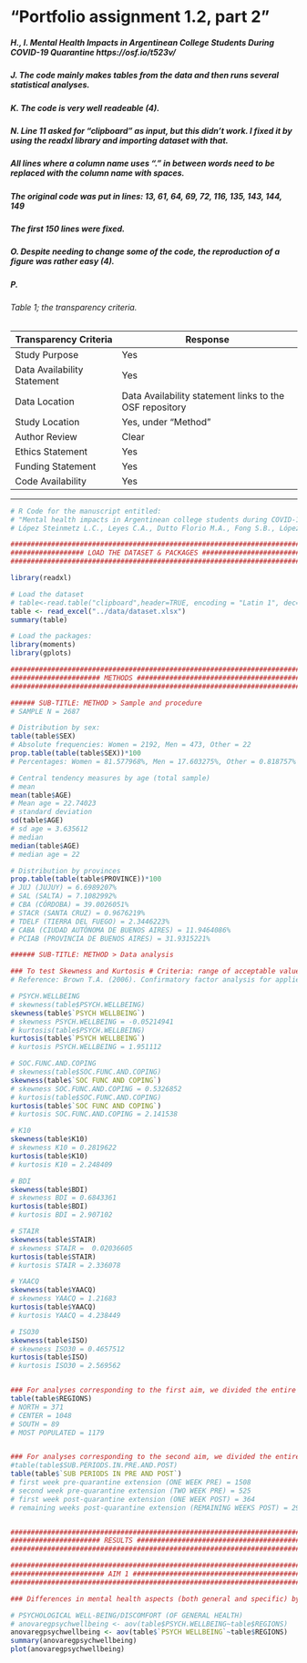 # "Portfolio assignment 1.2, part 2"

##### H., I. Mental Health Impacts in Argentinean College Students During COVID-19 Quarantine https://osf.io/t523v/

##### J. The code mainly makes tables from the data and then runs several statistical analyses.

##### K. The code is very well readeable (4).

##### N. Line 11 asked for "clipboard" as input, but this didn't work. I fixed it by using the readxl library and importing dataset with that. 
##### All lines where a column name uses "." in between words need to be replaced with the column name with spaces.
##### The original code was put in lines: 13, 61, 64, 69, 72, 116, 135, 143, 144, 149
##### The first 150 lines were fixed.

##### O. Despite needing to change some of the code, the reproduction of a figure was rather easy (4).

##### P. 
###### Table 1; the transparency criteria.
|Transparency Criteria| Response|
|-------------|------|
|Study Purpose| Yes|
|Data Availability Statement| Yes|
|Data Location| Data Availability statement links to the OSF repository|
|Study Location| Yes, under "Method"|
|Author Review| Clear|
|Ethics Statement| Yes|
|Funding Statement| Yes|
|Code Availability| Yes|

***

```r
# R Code for the manuscript entitled:
# "Mental health impacts in Argentinean college students during COVID-19 quarantine".
# López Steinmetz L.C., Leyes C.A., Dutto Florio M.A., Fong S.B., López Steinmetz R.L. & Godoy J.C.

##########################################################################
################## LOAD THE DATASET & PACKAGES ###########################
##########################################################################

library(readxl)

# Load the dataset
# table<-read.table("clipboard",header=TRUE, encoding = "Latin 1", dec=",", sep="\t") 
table <- read_excel("../data/dataset.xlsx")
summary(table)

# Load the packages:
library(moments)
library(gplots)

##########################################################################
###################### METHODS ###########################################
##########################################################################

###### SUB-TITLE: METHOD > Sample and procedure
# SAMPLE N = 2687

# Distribution by sex:
table(table$SEX)
# Absolute frequencies: Women = 2192, Men = 473, Other = 22
prop.table(table(table$SEX))*100
# Percentages: Women = 81.577968%, Men = 17.603275%, Other = 0.818757%

# Central tendency measures by age (total sample)
# mean
mean(table$AGE)
# Mean age = 22.74023
# standard deviation
sd(table$AGE)
# sd age = 3.635612
# median
median(table$AGE)
# median age = 22

# Distribution by provinces
prop.table(table(table$PROVINCE))*100
# JUJ (JUJUY) = 6.6989207%
# SAL (SALTA) = 7.1082992%
# CBA (CÓRDOBA) = 39.0026051%
# STACR (SANTA CRUZ) = 0.9676219%
# TDELF (TIERRA DEL FUEGO) = 2.3446223%
# CABA (CIUDAD AUTÓNOMA DE BUENOS AIRES) = 11.9464086%
# PCIAB (PROVINCIA DE BUENOS AIRES) = 31.9315221%

###### SUB-TITLE: METHOD > Data analysis

### To test Skewness and Kurtosis # Criteria: range of acceptable values or near to (-3 and +3; Brown, 2006).
# Reference: Brown T.A. (2006). Confirmatory factor analysis for applied research. New York: Guilford Press.

# PSYCH.WELLBEING
# skewness(table$PSYCH.WELLBEING)
skewness(table$`PSYCH WELLBEING`)
# skewness PSYCH.WELLBEING = -0.05214941
# kurtosis(table$PSYCH.WELLBEING)
kurtosis(table$`PSYCH WELLBEING`)
# kurtosis PSYCH.WELLBEING = 1.951112

# SOC.FUNC.AND.COPING
# skewness(table$SOC.FUNC.AND.COPING)
skewness(table$`SOC FUNC AND COPING`)
# skewness SOC.FUNC.AND.COPING = 0.5326852
# kurtosis(table$SOC.FUNC.AND.COPING) 
kurtosis(table$`SOC FUNC AND COPING`)
# kurtosis SOC.FUNC.AND.COPING = 2.141538

# K10
skewness(table$K10) 
# skewness K10 = 0.2819622
kurtosis(table$K10)
# kurtosis K10 = 2.248409

# BDI
skewness(table$BDI) 
# skewness BDI = 0.6843361
kurtosis(table$BDI)
# kurtosis BDI = 2.907102

# STAIR
skewness(table$STAIR) 
# skewness STAIR =  0.02036605
kurtosis(table$STAIR)
# kurtosis STAIR = 2.336078

# YAACQ
skewness(table$YAACQ) 
# skewness YAACQ = 1.21683  
kurtosis(table$YAACQ)
# kurtosis YAACQ = 4.238449

# ISO30
skewness(table$ISO) 
# skewness ISO30 = 0.4657512
kurtosis(table$ISO)
# kurtosis ISO30 = 2.569562


### For analyses corresponding to the first aim, we divided the entire sample into four groups: 
table(table$REGIONS)
# NORTH = 371
# CENTER = 1048
# SOUTH = 89
# MOST POPULATED = 1179


### For analyses corresponding to the second aim, we divided the entire sample into four groups: 
#table(table$SUB.PERIODS.IN.PRE.AND.POST)
table(table$`SUB PERIODS IN PRE AND POST`)
# first week pre-quarantine extension (ONE WEEK PRE) = 1508
# second week pre-quarantine extension (TWO WEEK PRE) = 525
# first week post-quarantine extension (ONE WEEK POST) = 364
# remaining weeks post-quarantine extension (REMAINING WEEKS POST) = 290


##########################################################################
###################### RESULTS ###########################################
##########################################################################

##########################################################################
####################### AIM 1 ############################################
##########################################################################

### Differences in mental health aspects (both general and specific) by four regions

# PSYCHOLOGICAL WELL-BEING/DISCOMFORT (OF GENERAL HEALTH)
# anovaregpsychwellbeing <- aov(table$PSYCH.WELLBEING~table$REGIONS)
anovaregpsychwellbeing <- aov(table$`PSYCH WELLBEING`~table$REGIONS)
summary(anovaregpsychwellbeing)
plot(anovaregpsychwellbeing)
```
